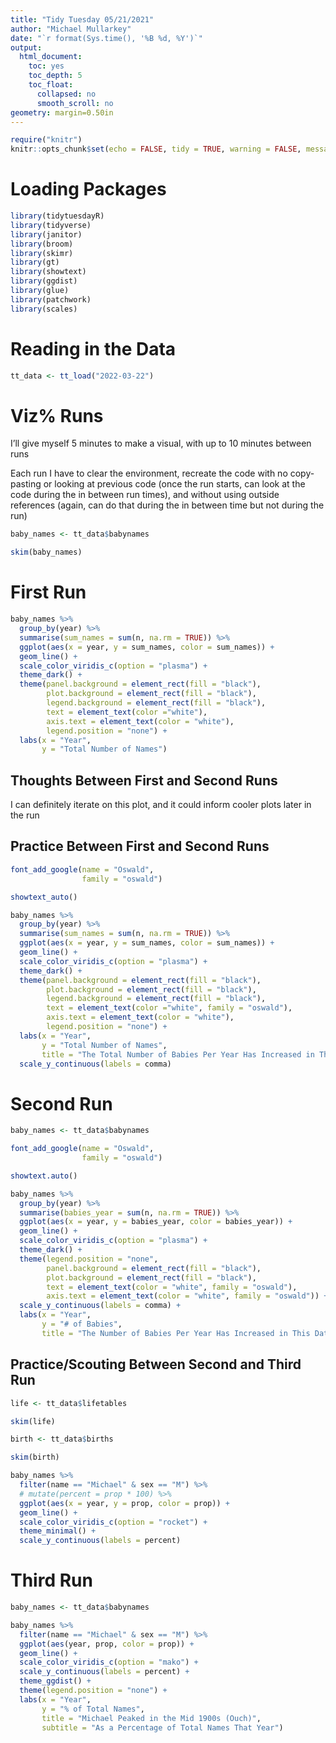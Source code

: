 ```yaml
---
title: "Tidy Tuesday 05/21/2021"
author: "Michael Mullarkey"
date: "`r format(Sys.time(), '%B %d, %Y')`"
output:
  html_document:
    toc: yes
    toc_depth: 5
    toc_float:
      collapsed: no
      smooth_scroll: no
geometry: margin=0.50in
---
```


```r
require("knitr")
knitr::opts_chunk$set(echo = FALSE, tidy = TRUE, warning = FALSE, message = FALSE, include = FALSE)
```

# Loading Packages

```r

library(tidytuesdayR)
library(tidyverse)
library(janitor)
library(broom)
library(skimr)
library(gt)
library(showtext)
library(ggdist)
library(glue)
library(patchwork)
library(scales)

```

# Reading in the Data

```r

tt_data <- tt_load("2022-03-22")

```

# Viz% Runs

I'll give myself 5 minutes to make a visual, with up to 10 minutes between runs

Each run I have to clear the environment, recreate the code with no copy-pasting or looking at previous code (once the run starts, can look at the code during the in between run times), and without using outside references (again, can do that during the in between time but not during the run)

```r

baby_names <- tt_data$babynames

skim(baby_names)

```

# First Run

```r

baby_names %>% 
  group_by(year) %>% 
  summarise(sum_names = sum(n, na.rm = TRUE)) %>% 
  ggplot(aes(x = year, y = sum_names, color = sum_names)) + 
  geom_line() +
  scale_color_viridis_c(option = "plasma") +
  theme_dark() +
  theme(panel.background = element_rect(fill = "black"),
        plot.background = element_rect(fill = "black"),
        legend.background = element_rect(fill = "black"),
        text = element_text(color ="white"),
        axis.text = element_text(color = "white"),
        legend.position = "none") +
  labs(x = "Year",
       y = "Total Number of Names")

```
## Thoughts Between First and Second Runs

I can definitely iterate on this plot, and it could inform cooler plots later in the run

## Practice Between First and Second Runs

```r

font_add_google(name = "Oswald",
                family = "oswald")

showtext_auto()

baby_names %>% 
  group_by(year) %>% 
  summarise(sum_names = sum(n, na.rm = TRUE)) %>% 
  ggplot(aes(x = year, y = sum_names, color = sum_names)) + 
  geom_line() +
  scale_color_viridis_c(option = "plasma") +
  theme_dark() +
  theme(panel.background = element_rect(fill = "black"),
        plot.background = element_rect(fill = "black"),
        legend.background = element_rect(fill = "black"),
        text = element_text(color ="white", family = "oswald"),
        axis.text = element_text(color = "white"),
        legend.position = "none") +
  labs(x = "Year",
       y = "Total Number of Names",
       title = "The Total Number of Babies Per Year Has Increased in This Data Over Time") +
  scale_y_continuous(labels = comma)
```

# Second Run

```r

baby_names <- tt_data$babynames

font_add_google(name = "Oswald",
                family = "oswald")

showtext.auto()

baby_names %>% 
  group_by(year) %>% 
  summarise(babies_year = sum(n, na.rm = TRUE)) %>% 
  ggplot(aes(x = year, y = babies_year, color = babies_year)) +
  geom_line() +
  scale_color_viridis_c(option = "plasma") +
  theme_dark() +
  theme(legend.position = "none",
        panel.background = element_rect(fill = "black"),
        plot.background = element_rect(fill = "black"),
        text = element_text(color = "white", family = "oswald"),
        axis.text = element_text(color = "white", family = "oswald")) +
  scale_y_continuous(labels = comma) +
  labs(x = "Year",
       y = "# of Babies",
       title = "The Number of Babies Per Year Has Increased in This Data Over Time")

```

## Practice/Scouting Between Second and Third Run

```r

life <- tt_data$lifetables

skim(life)

```

```r

birth <- tt_data$births

skim(birth)

```

```r

baby_names %>% 
  filter(name == "Michael" & sex == "M") %>% 
  # mutate(percent = prop * 100) %>% 
  ggplot(aes(x = year, y = prop, color = prop)) +
  geom_line() +
  scale_color_viridis_c(option = "rocket") +
  theme_minimal() +
  scale_y_continuous(labels = percent)

```

# Third Run

```r

baby_names <- tt_data$babynames

baby_names %>% 
  filter(name == "Michael" & sex == "M") %>% 
  ggplot(aes(year, prop, color = prop)) +
  geom_line() +
  scale_color_viridis_c(option = "mako") +
  scale_y_continuous(labels = percent) +
  theme_ggdist() +
  theme(legend.position = "none") +
  labs(x = "Year",
       y = "% of Total Names",
       title = "Michael Peaked in the Mid 1900s (Ouch)",
       subtitle = "As a Percentage of Total Names That Year")

```














































































